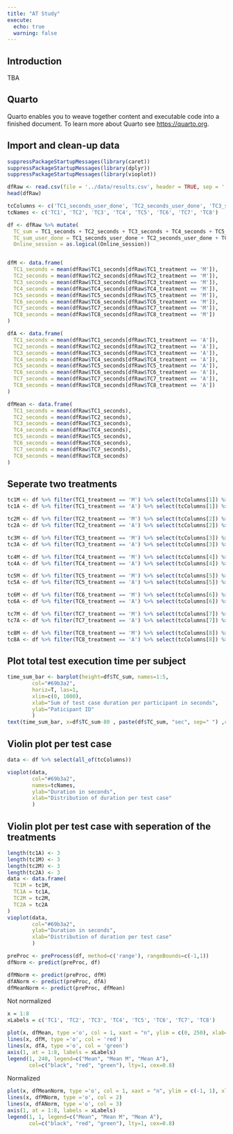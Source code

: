 ```yaml
---
title: "AT Study"
execute:
  echo: true
  warning: false
---
```


## Introduction

TBA

## Quarto

Quarto enables you to weave together content and executable code into a finished document. To learn more about Quarto see <https://quarto.org>.

## Import and clean-up data

```r
suppressPackageStartupMessages(library(caret))
suppressPackageStartupMessages(library(dplyr))
suppressPackageStartupMessages(library(vioplot))
```

```r
dfRaw <- read.csv(file = '../data/results.csv', header = TRUE, sep = ';')
head(dfRaw)

tcColumns <- c('TC1_seconds_user_done', 'TC2_seconds_user_done', 'TC3_seconds_user_done', 'TC4_seconds_user_done', 'TC5_seconds_user_done', 'TC6_seconds_user_done', 'TC7_seconds_user_done', 'TC8_seconds_user_done')
tcNames <- c('TC1', 'TC2', 'TC3', 'TC4', 'TC5', 'TC6', 'TC7', 'TC8')

df <- dfRaw %>% mutate(
  TC_sum = TC1_seconds + TC2_seconds + TC3_seconds + TC4_seconds + TC5_seconds + TC6_seconds + TC7_seconds + TC8_seconds,
  TC_sum_user_done = TC1_seconds_user_done + TC2_seconds_user_done + TC3_seconds_user_done + TC4_seconds_user_done + TC5_seconds_user_done + TC6_seconds_user_done + TC7_seconds_user_done + TC8_seconds_user_done,
  Online_session = as.logical(Online_session))


dfM <- data.frame(
  TC1_seconds = mean(dfRaw$TC1_seconds[dfRaw$TC1_treatment == 'M']),
  TC2_seconds = mean(dfRaw$TC2_seconds[dfRaw$TC2_treatment == 'M']),
  TC3_seconds = mean(dfRaw$TC3_seconds[dfRaw$TC3_treatment == 'M']),
  TC4_seconds = mean(dfRaw$TC4_seconds[dfRaw$TC4_treatment == 'M']),
  TC5_seconds = mean(dfRaw$TC5_seconds[dfRaw$TC5_treatment == 'M']),
  TC6_seconds = mean(dfRaw$TC6_seconds[dfRaw$TC6_treatment == 'M']),
  TC7_seconds = mean(dfRaw$TC7_seconds[dfRaw$TC7_treatment == 'M']),
  TC8_seconds = mean(dfRaw$TC8_seconds[dfRaw$TC8_treatment == 'M'])
)

dfA <- data.frame(
  TC1_seconds = mean(dfRaw$TC1_seconds[dfRaw$TC1_treatment == 'A']),
  TC2_seconds = mean(dfRaw$TC2_seconds[dfRaw$TC2_treatment == 'A']),
  TC3_seconds = mean(dfRaw$TC3_seconds[dfRaw$TC3_treatment == 'A']),
  TC4_seconds = mean(dfRaw$TC4_seconds[dfRaw$TC4_treatment == 'A']),
  TC5_seconds = mean(dfRaw$TC5_seconds[dfRaw$TC5_treatment == 'A']),
  TC6_seconds = mean(dfRaw$TC6_seconds[dfRaw$TC6_treatment == 'A']),
  TC7_seconds = mean(dfRaw$TC7_seconds[dfRaw$TC7_treatment == 'A']),
  TC8_seconds = mean(dfRaw$TC8_seconds[dfRaw$TC8_treatment == 'A'])
)

dfMean <- data.frame(
  TC1_seconds = mean(dfRaw$TC1_seconds),
  TC2_seconds = mean(dfRaw$TC2_seconds),
  TC3_seconds = mean(dfRaw$TC3_seconds),
  TC4_seconds = mean(dfRaw$TC4_seconds),
  TC5_seconds = mean(dfRaw$TC5_seconds),
  TC6_seconds = mean(dfRaw$TC6_seconds),
  TC7_seconds = mean(dfRaw$TC7_seconds),
  TC8_seconds = mean(dfRaw$TC8_seconds)
)
```
## Seperate two treatments
```r
tc1M <- df %>% filter(TC1_treatment == 'M') %>% select(tcColumns[1]) %>% pull(tcColumns[1])
tc1A <- df %>% filter(TC1_treatment == 'A') %>% select(tcColumns[1]) %>% pull(tcColumns[1])

tc2M <- df %>% filter(TC2_treatment == 'M') %>% select(tcColumns[2]) %>% pull(tcColumns[2])
tc2A <- df %>% filter(TC2_treatment == 'A') %>% select(tcColumns[2]) %>% pull(tcColumns[2])

tc3M <- df %>% filter(TC3_treatment == 'M') %>% select(tcColumns[3]) %>% pull(tcColumns[3])
tc3A <- df %>% filter(TC3_treatment == 'A') %>% select(tcColumns[3]) %>% pull(tcColumns[3])

tc4M <- df %>% filter(TC4_treatment == 'M') %>% select(tcColumns[4]) %>% pull(tcColumns[4])
tc4A <- df %>% filter(TC4_treatment == 'A') %>% select(tcColumns[4]) %>% pull(tcColumns[4])

tc5M <- df %>% filter(TC5_treatment == 'M') %>% select(tcColumns[5]) %>% pull(tcColumns[5])
tc5A <- df %>% filter(TC5_treatment == 'A') %>% select(tcColumns[5]) %>% pull(tcColumns[5])

tc6M <- df %>% filter(TC6_treatment == 'M') %>% select(tcColumns[6]) %>% pull(tcColumns[6])
tc6A <- df %>% filter(TC6_treatment == 'A') %>% select(tcColumns[6]) %>% pull(tcColumns[6])

tc7M <- df %>% filter(TC7_treatment == 'M') %>% select(tcColumns[7]) %>% pull(tcColumns[7])
tc7A <- df %>% filter(TC7_treatment == 'A') %>% select(tcColumns[7]) %>% pull(tcColumns[7])

tc8M <- df %>% filter(TC8_treatment == 'M') %>% select(tcColumns[8]) %>% pull(tcColumns[8])
tc8A <- df %>% filter(TC8_treatment == 'A') %>% select(tcColumns[8]) %>% pull(tcColumns[8])
```

## Plot total test execution time per subject

```r
time_sum_bar <- barplot(height=df$TC_sum, names=1:5, 
        col="#69b3a2",
        horiz=T, las=1,
        xlim=c(0, 1000),
        xlab="Sum of test case duration per participant in seconds",
        ylab="Paticipant ID"
        )
text(time_sum_bar, x=df$TC_sum-80 , paste(df$TC_sum, "sec", sep=" ") ,cex=1) 
```

## Violin plot per test case
```r
data <- df %>% select(all_of(tcColumns))

vioplot(data,
        col="#69b3a2",
        names=tcNames,
        ylab="Duration in seconds",
        xlab="Distribution of duration per test case"
        )
```
## Violin plot per test case with seperation of the treatments
```r
length(tc1A) <- 3
length(tc1M) <- 3
length(tc2M) <- 3
length(tc2A) <- 3
data <- data.frame(
  TC1M = tc1M,
  TC1A = tc1A,
  TC2M = tc2M,
  TC2A = tc2A
)
vioplot(data,
        col="#69b3a2",
        ylab="Duration in seconds",
        xlab="Distribution of duration per test case"
        )
```



```r

preProc <- preProcess(df, method=c('range'), rangeBounds=c(-1,1))
dfNorm <- predict(preProc, df)

dfMNorm <- predict(preProc, dfM)
dfANorm <- predict(preProc, dfA)
dfMeanNorm <- predict(preProc, dfMean)
```

Not normalized

```r
x = 1:8
xLabels = c('TC1', 'TC2', 'TC3', 'TC4', 'TC5', 'TC6', 'TC7', 'TC8')

plot(x, dfMean, type ='o', col = 1, xaxt = "n", ylim = c(0, 250), xlab="Test case", ylab="duration in seconds")
lines(x, dfM, type ='o', col = 'red')
lines(x, dfA, type ='o', col = 'green')
axis(1, at = 1:8, labels = xLabels)
legend(1, 240, legend=c("Mean", "Mean M", "Mean A"),
       col=c("black", "red", "green"), lty=1, cex=0.8)
```


Normalized
```r
plot(x, dfMeanNorm, type ='o', col = 1, xaxt = "n", ylim = c(-1, 1), xlab="Test case", ylab="duration normalized")
lines(x, dfMNorm, type ='o', col = 2)
lines(x, dfANorm, type ='o', col = 3)
axis(1, at = 1:8, labels = xLabels)
legend(1, 1, legend=c("Mean", "Mean M", "Mean A"),
       col=c("black", "red", "green"), lty=1, cex=0.8)
```
